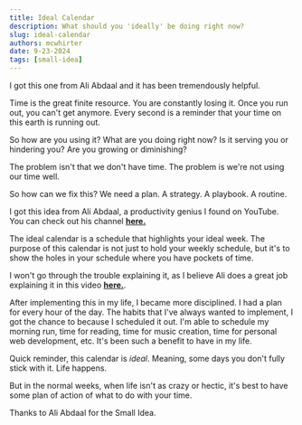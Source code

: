 ```yaml
---
title: Ideal Calendar
description: What should you 'ideally' be doing right now?
slug: ideal-calendar
authors: mcwhirter
date: 9-23-2024
tags: [small-idea]
---
```


I got this one from Ali Abdaal and it has been tremendously helpful.


<!-- truncate -->

Time is the great finite resource. You are constantly losing it. Once you run out, you can't get anymore. Every second is a reminder that your time on this earth is running out.

So how are you using it? What are you doing right now? Is it serving you or hindering you? Are you growing or diminishing?

The problem isn't that we don't have time. The problem is we're not using our time well.

So how can we fix this? We need a plan. A strategy. A playbook. A routine.

I got this idea from Ali Abdaal, a productivity genius I found on YouTube. You can check out his channel [**here.**](https://www.youtube.com/@aliabdaal)

The ideal calendar is a schedule that highlights your ideal week. The purpose of this calendar is not just to hold your weekly schedule, but it's to show the holes in your schedule where you have pockets of time.

I won't go through the trouble explaining it, as I believe Ali does a great job explaining it in this video [**here.**](https://youtu.be/6o2tm00Ar8A?si=T_9rc0-fXjKBrDmD&t=395).

After implementing this in my life, I became more disciplined. I had a plan for every hour of the day. The habits that I've always wanted to implement, I got the chance to because I scheduled it out. I'm able to schedule my morning run, time for reading, time for music creation, time for personal web development, etc. It's been such a benefit to have in my life.

Quick reminder, this calendar is *ideal*. Meaning, some days you don't fully stick with it. Life happens.

But in the normal weeks, when life isn't as crazy or hectic, it's best to have some plan of action of what to do with your time.

Thanks to Ali Abdaal for the Small Idea.

